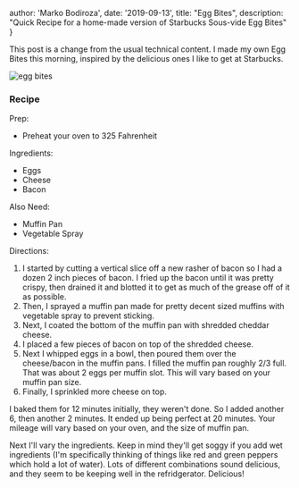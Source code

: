   author: 'Marko Bodiroza',
  date: '2019-09-13',
  title: "Egg Bites",
  description:
    "Quick Recipe for a home-made version of Starbucks Sous-vide Egg Bites"
}


This post is a change from the usual technical content. I made my own Egg Bites this morning, inspired by the delicious ones I like to get at Starbucks.

![egg bites](/fixed/images/eggbites.jpeg)

### Recipe

Prep:

- Preheat your oven to 325 Fahrenheit

Ingredients:

- Eggs
- Cheese
- Bacon

Also Need:

- Muffin Pan
- Vegetable Spray

Directions:

1. I started by cutting a vertical slice off a new rasher of bacon so I had a dozen 2 inch pieces of bacon. I fried up the bacon until it was pretty crispy, then drained it and blotted it to get as much of the grease off of it as possible.
1. Then, I sprayed a muffin pan made for pretty decent sized muffins with vegetable spray to prevent sticking.
1. Next, I coated the bottom of the muffin pan with shredded cheddar cheese.
1. I placed a few pieces of bacon on top of the shredded cheese.
1. Next I whipped eggs in a bowl, then poured them over the cheese/bacon in the muffin pans. I filled the muffin pan roughly 2/3 full. That was about 2 eggs per muffin slot. This will vary based on your muffin pan size.
1. Finally, I sprinkled more cheese on top.

I baked them for 12 minutes initially, they weren't done. So I added another 6, then another 2 minutes. It ended up being perfect at 20 minutes. Your mileage will vary based on your oven, and the size of muffin pan.

Next I'll vary the ingredients. Keep in mind they'll get soggy if you add wet ingredients (I'm specifically thinking of things like red and green peppers which hold a lot of water). Lots of different combinations sound delicious, and they seem to be keeping well in the refridgerator. Delicious!
